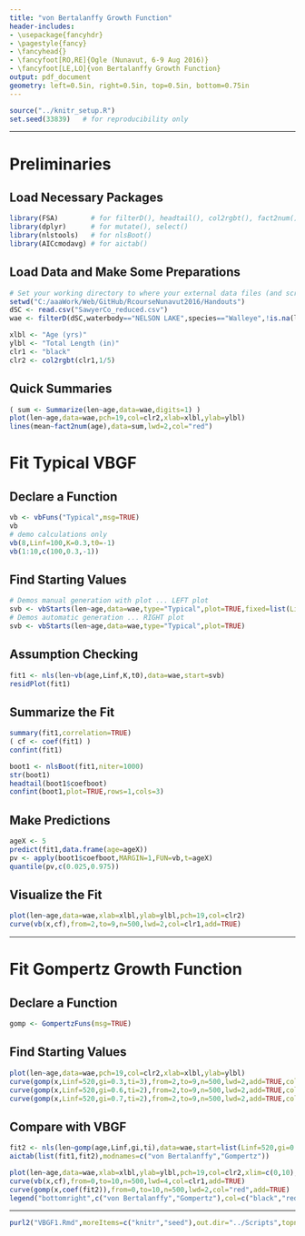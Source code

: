 ```yaml
---
title: "von Bertalanffy Growth Function"
header-includes:
- \usepackage{fancyhdr}
- \pagestyle{fancy}
- \fancyhead{}
- \fancyfoot[RO,RE]{Ogle (Nunavut, 6-9 Aug 2016)}
- \fancyfoot[LE,LO]{von Bertalanffy Growth Function}
output: pdf_document
geometry: left=0.5in, right=0.5in, top=0.5in, bottom=0.75in
---
```


```r
source("../knitr_setup.R")
set.seed(33839)   # for reproducibility only
```

----

\vspace{-24pt}
# Preliminaries
\vspace{-12pt}
## Load Necessary Packages
\vspace{-12pt}
```r
library(FSA)        # for filterD(), headtail(), col2rgbt(), fact2num(), vbFuns(), vbStart(), confint()
library(dplyr)      # for mutate(), select()
library(nlstools)   # for nlsBoot()
library(AICcmodavg) # for aictab()
```

\vspace{-18pt}
## Load Data and Make Some Preparations
\vspace{-12pt}
```r
# Set your working directory to where your external data files (and scripts) are located.
setwd("C:/aaaWork/Web/GitHub/RcourseNunavut2016/Handouts")
dSC <- read.csv("SawyerCo_reduced.csv")
wae <- filterD(dSC,waterbody=="NELSON LAKE",species=="Walleye",!is.na(len),!is.na(age))
```
\vspace{-9pt}
```r
xlbl <- "Age (yrs)"
ylbl <- "Total Length (in)"
clr1 <- "black"
clr2 <- col2rgbt(clr1,1/5)
```

\vspace{-18pt}
## Quick Summaries
\vspace{-12pt}
```r
( sum <- Summarize(len~age,data=wae,digits=1) )
plot(len~age,data=wae,pch=19,col=clr2,xlab=xlbl,ylab=ylbl)
lines(mean~fact2num(age),data=sum,lwd=2,col="red")
```

# Fit Typical VBGF
## Declare a Function
```r
vb <- vbFuns("Typical",msg=TRUE)
vb
# demo calculations only
vb(8,Linf=100,K=0.3,t0=-1)
vb(1:10,c(100,0.3,-1))
```

## Find Starting Values
```r
# Demos manual generation with plot ... LEFT plot
svb <- vbStarts(len~age,data=wae,type="Typical",plot=TRUE,fixed=list(Linf=525,K=0.3,t0=0))
# Demos automatic generation ... RIGHT plot
svb <- vbStarts(len~age,data=wae,type="Typical",plot=TRUE)
```

## Assumption Checking
\vspace{-12pt}
```r
fit1 <- nls(len~vb(age,Linf,K,t0),data=wae,start=svb)
residPlot(fit1)
```

## Summarize the Fit
\vspace{-12pt}
```r
summary(fit1,correlation=TRUE)
( cf <- coef(fit1) )
confint(fit1)
```

```r
boot1 <- nlsBoot(fit1,niter=1000)
str(boot1)
headtail(boot1$coefboot)
confint(boot1,plot=TRUE,rows=1,cols=3)
```

## Make Predictions
```r
ageX <- 5
predict(fit1,data.frame(age=ageX))
pv <- apply(boot1$coefboot,MARGIN=1,FUN=vb,t=ageX)
quantile(pv,c(0.025,0.975))
```

## Visualize the Fit
```r
plot(len~age,data=wae,xlab=xlbl,ylab=ylbl,pch=19,col=clr2)
curve(vb(x,cf),from=2,to=9,n=500,lwd=2,col=clr1,add=TRUE)
```

----

\newpage
# Fit Gompertz Growth Function
## Declare a Function
```r
gomp <- GompertzFuns(msg=TRUE)
```

## Find Starting Values
```r
plot(len~age,data=wae,pch=19,col=clr2,xlab=xlbl,ylab=ylbl)
curve(gomp(x,Linf=520,gi=0.3,ti=3),from=2,to=9,n=500,lwd=2,add=TRUE,col="red")
curve(gomp(x,Linf=520,gi=0.6,ti=2),from=2,to=9,n=500,lwd=2,add=TRUE,col="blue")
curve(gomp(x,Linf=520,gi=0.7,ti=2),from=2,to=9,n=500,lwd=2,add=TRUE,col=clr1)
```

## Compare with VBGF
```r
fit2 <- nls(len~gomp(age,Linf,gi,ti),data=wae,start=list(Linf=520,gi=0.7,ti=2))
aictab(list(fit1,fit2),modnames=c("von Bertalanffy","Gompertz"))
```
```r
plot(len~age,data=wae,xlab=xlbl,ylab=ylbl,pch=19,col=clr2,xlim=c(0,10),ylim=c(0,550))
curve(vb(x,cf),from=0,to=10,n=500,lwd=4,col=clr1,add=TRUE)
curve(gomp(x,coef(fit2)),from=0,to=10,n=500,lwd=2,col="red",add=TRUE)
legend("bottomright",c("von Bertalanffy","Gompertz"),col=c("black","red"),lwd=2,bty="n",cex=0.8)
```


----

```r
purl2("VBGF1.Rmd",moreItems=c("knitr","seed"),out.dir="../Scripts",topnotes="Nunavut 6-9-Aug-16")
```
